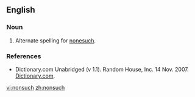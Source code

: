 ==English==

===Noun===
{{en-noun|es}}

# Alternate spelling for [[nonesuch]].

===References===
* Dictionary.com Unabridged (v 1.1). Random House, Inc. 14 Nov. 2007. [http://dictionary.reference.com/browse/nonsuch Dictionary.com].

[[vi:nonsuch]]
[[zh:nonsuch]]